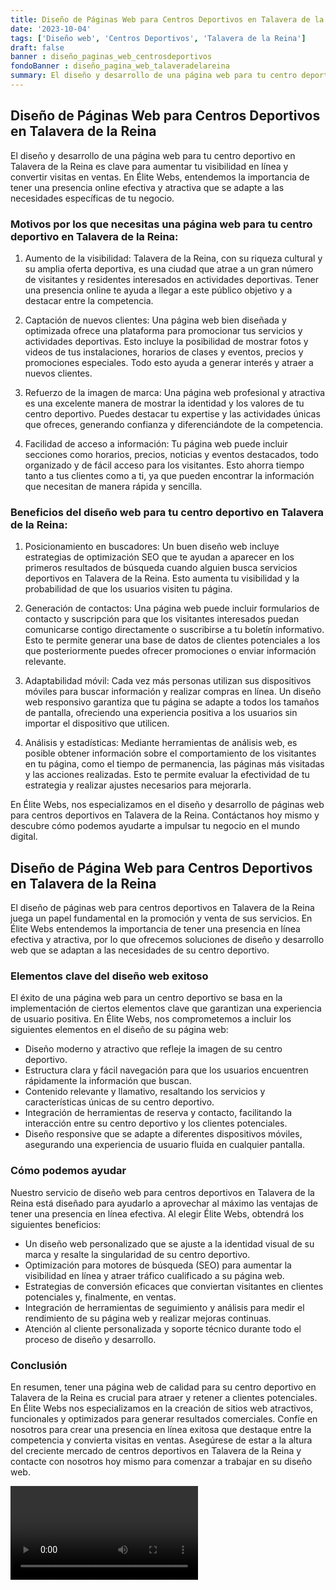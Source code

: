 ```yaml
---
title: Diseño de Páginas Web para Centros Deportivos en Talavera de la Reina
date: '2023-10-04'
tags: ['Diseño web', 'Centros Deportivos', 'Talavera de la Reina']
draft: false
banner : diseño_paginas_web_centrosdeportivos
fondoBanner : diseño_pagina_web_talaveradelareina
summary: El diseño y desarrollo de una página web para tu centro deportivo en Talavera de la Reina es clave para aumentar tu visibilidad en línea y convertir visitas en ventas. En Élite Webs, entendemos la importancia de tener una presencia online efectiva y atractiva que se adapte a las necesidades específicas de tu negocio.
---
```


## Diseño de Páginas Web para Centros Deportivos en Talavera de la Reina

El diseño y desarrollo de una página web para tu centro deportivo en Talavera de la Reina es clave para aumentar tu visibilidad en línea y convertir visitas en ventas. En Élite Webs, entendemos la importancia de tener una presencia online efectiva y atractiva que se adapte a las necesidades específicas de tu negocio.

### Motivos por los que necesitas una página web para tu centro deportivo en Talavera de la Reina:

1. Aumento de la visibilidad: Talavera de la Reina, con su riqueza cultural y su amplia oferta deportiva, es una ciudad que atrae a un gran número de visitantes y residentes interesados en actividades deportivas. Tener una presencia online te ayuda a llegar a este público objetivo y a destacar entre la competencia.

2. Captación de nuevos clientes: Una página web bien diseñada y optimizada ofrece una plataforma para promocionar tus servicios y actividades deportivas. Esto incluye la posibilidad de mostrar fotos y videos de tus instalaciones, horarios de clases y eventos, precios y promociones especiales. Todo esto ayuda a generar interés y atraer a nuevos clientes.

3. Refuerzo de la imagen de marca: Una página web profesional y atractiva es una excelente manera de mostrar la identidad y los valores de tu centro deportivo. Puedes destacar tu expertise y las actividades únicas que ofreces, generando confianza y diferenciándote de la competencia.

4. Facilidad de acceso a información: Tu página web puede incluir secciones como horarios, precios, noticias y eventos destacados, todo organizado y de fácil acceso para los visitantes. Esto ahorra tiempo tanto a tus clientes como a ti, ya que pueden encontrar la información que necesitan de manera rápida y sencilla.

### Beneficios del diseño web para tu centro deportivo en Talavera de la Reina:

1. Posicionamiento en buscadores: Un buen diseño web incluye estrategias de optimización SEO que te ayudan a aparecer en los primeros resultados de búsqueda cuando alguien busca servicios deportivos en Talavera de la Reina. Esto aumenta tu visibilidad y la probabilidad de que los usuarios visiten tu página.

2. Generación de contactos: Una página web puede incluir formularios de contacto y suscripción para que los visitantes interesados puedan comunicarse contigo directamente o suscribirse a tu boletín informativo. Esto te permite generar una base de datos de clientes potenciales a los que posteriormente puedes ofrecer promociones o enviar información relevante.

3. Adaptabilidad móvil: Cada vez más personas utilizan sus dispositivos móviles para buscar información y realizar compras en línea. Un diseño web responsivo garantiza que tu página se adapte a todos los tamaños de pantalla, ofreciendo una experiencia positiva a los usuarios sin importar el dispositivo que utilicen.

4. Análisis y estadísticas: Mediante herramientas de análisis web, es posible obtener información sobre el comportamiento de los visitantes en tu página, como el tiempo de permanencia, las páginas más visitadas y las acciones realizadas. Esto te permite evaluar la efectividad de tu estrategia y realizar ajustes necesarios para mejorarla.

En Élite Webs, nos especializamos en el diseño y desarrollo de páginas web para centros deportivos en Talavera de la Reina. Contáctanos hoy mismo y descubre cómo podemos ayudarte a impulsar tu negocio en el mundo digital.

<GifSeo />

<Cta />

## Diseño de Página Web para Centros Deportivos en Talavera de la Reina
El diseño de páginas web para centros deportivos en Talavera de la Reina juega un papel fundamental en la promoción y venta de sus servicios. En Élite Webs entendemos la importancia de tener una presencia en línea efectiva y atractiva, por lo que ofrecemos soluciones de diseño y desarrollo web que se adaptan a las necesidades de su centro deportivo.

### Elementos clave del diseño web exitoso
El éxito de una página web para un centro deportivo se basa en la implementación de ciertos elementos clave que garantizan una experiencia de usuario positiva. En Élite Webs, nos comprometemos a incluir los siguientes elementos en el diseño de su página web:

- Diseño moderno y atractivo que refleje la imagen de su centro deportivo.
- Estructura clara y fácil navegación para que los usuarios encuentren rápidamente la información que buscan.
- Contenido relevante y llamativo, resaltando los servicios y características únicas de su centro deportivo.
- Integración de herramientas de reserva y contacto, facilitando la interacción entre su centro deportivo y los clientes potenciales.
- Diseño responsive que se adapte a diferentes dispositivos móviles, asegurando una experiencia de usuario fluida en cualquier pantalla.

### Cómo podemos ayudar
Nuestro servicio de diseño web para centros deportivos en Talavera de la Reina está diseñado para ayudarlo a aprovechar al máximo las ventajas de tener una presencia en línea efectiva. Al elegir Élite Webs, obtendrá los siguientes beneficios:

- Un diseño web personalizado que se ajuste a la identidad visual de su marca y resalte la singularidad de su centro deportivo.
- Optimización para motores de búsqueda (SEO) para aumentar la visibilidad en línea y atraer tráfico cualificado a su página web.
- Estrategias de conversión eficaces que conviertan visitantes en clientes potenciales y, finalmente, en ventas.
- Integración de herramientas de seguimiento y análisis para medir el rendimiento de su página web y realizar mejoras continuas.
- Atención al cliente personalizada y soporte técnico durante todo el proceso de diseño y desarrollo.

### Conclusión
En resumen, tener una página web de calidad para su centro deportivo en Talavera de la Reina es crucial para atraer y retener a clientes potenciales. En Élite Webs nos especializamos en la creación de sitios web atractivos, funcionales y optimizados para generar resultados comerciales. Confíe en nosotros para crear una presencia en línea exitosa que destaque entre la competencia y convierta visitas en ventas. Asegúrese de estar a la altura del creciente mercado de centros deportivos en Talavera de la Reina y contacte con nosotros hoy mismo para comenzar a trabajar en su diseño web.

<Video />

<CtaBot job='Centros Deportivos' city='Talavera de la Reina'/>

<Gmaps query='Talavera de la Reina+españa+maps' />
